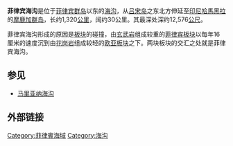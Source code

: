 '''菲律宾海沟'''是位于[[菲律宾群岛|菲律宾群岛]]以东的[[海沟|海沟]]，从[[吕宋岛|吕宋岛]]之东北方伸延至[[印尼|印尼]][[哈馬黑拉|哈馬黑拉]]的[[摩鹿加群岛|摩鹿加群岛]]，长约1,320[[公里|公里]]，阔约30公里。其最深处深约12,576[[公尺|公尺]]。

菲律宾海沟形成的原因是[[板块|板块]]的碰撞，由[[玄武岩|玄武岩]]组成较重的[[菲律宾板块|菲律宾板块]]以每年16厘米的速度沉到由[[花岗岩|花岗岩]]组成较轻的[[欧亚板块|欧亚板块]]之下。两块板块的交汇之处就是菲律宾海沟。

== 参见 ==
* [[马里亚纳海沟|马里亚纳海沟]]

== 外部链接 ==


[[Category:菲律賓海域|Category:菲律賓海域]]
[[Category:海沟|Category:海沟]]
